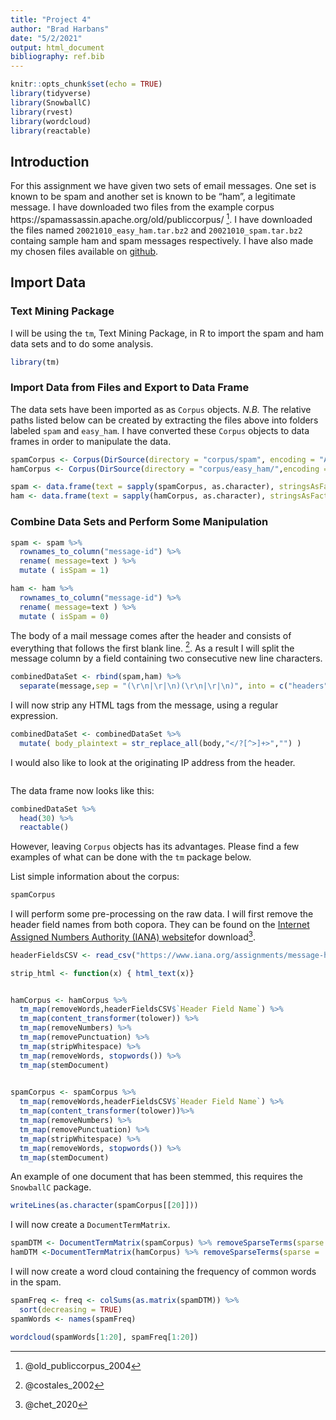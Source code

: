 ```yaml
---
title: "Project 4"
author: "Brad Harbans"
date: "5/2/2021"
output: html_document
bibliography: ref.bib
---
```


```r
knitr::opts_chunk$set(echo = TRUE)
library(tidyverse)
library(SnowballC)
library(rvest)
library(wordcloud)
library(reactable)
```

## Introduction

For this assignment we have given two sets of email messages. One set is known to be spam and another set is known to be "ham", a legitimate message. I have downloaded two files from the example corpus https://spamassassin.apache.org/old/publiccorpus/ ^[@old_publiccorpus_2004]. I have downloaded the files named `20021010_easy_ham.tar.bz2` and `20021010_spam.tar.bz2` containg sample ham and spam messages respectively. I have also made my chosen files available on [github](https://github.com/bharbans/DATA607_P4/tree/main/corpus). 

## Import Data  {.tabset}

### Text Mining Package

I will be using the `tm`, Text Mining Package, in R to import the spam and ham data sets and to do some analysis.

```r
library(tm)
```

### Import Data from Files and Export to Data Frame
The data sets have been imported as as `Corpus` objects. *N.B.* The relative paths listed below can be created by extracting the files above into folders labeled `spam` and `easy_ham`. I have converted these `Corpus` objects to data frames in order to manipulate the data.  
```r
spamCorpus <- Corpus(DirSource(directory = "corpus/spam", encoding = "ASCII"))
hamCorpus <- Corpus(DirSource(directory = "corpus/easy_ham/",encoding = "ASCII"))

spam <- data.frame(text = sapply(spamCorpus, as.character), stringsAsFactors = FALSE)
ham <- data.frame(text = sapply(hamCorpus, as.character), stringsAsFactors = FALSE)
```

### Combine Data Sets and Perform Some Manipulation
```r
spam <- spam %>% 
  rownames_to_column("message-id") %>% 
  rename( message=text ) %>% 
  mutate ( isSpam = 1)

ham <- ham %>% 
  rownames_to_column("message-id") %>% 
  rename( message=text ) %>% 
  mutate ( isSpam = 0)
```

The body of a mail message comes after the header and consists of everything that follows the first blank line. ^[@costales_2002]. As a result I will split the message column by a field containing two consecutive new line characters.
```r
combinedDataSet <- rbind(spam,ham) %>% 
  separate(message,sep = "(\r\n|\r|\n)(\r\n|\r|\n)", into = c("headers","body"), extra = "merge")
```

I will now strip any HTML tags from the message, using a regular expression. 
```r
combinedDataSet <- combinedDataSet %>% 
  mutate( body_plaintext = str_replace_all(body,"</?[^>]+>","") )

```

I would also like to look at the originating IP address from the header.
```r


```


The data frame now looks like this:
```r
combinedDataSet %>% 
  head(30) %>% 
  reactable()
```







However, leaving `Corpus` objects has its advantages.  Please find a few examples of what can be done with the `tm` package below.

List simple information about the corpus:
```r
spamCorpus 
```

I will perform some pre-processing on the raw data. I will first remove the header field names from both copora. They can be found on the [Internet Assigned Numbers Authority (IANA) website](https://www.iana.org/assignments/message-headers/message-headers.xhtml)for download^[@chet_2020]. 

```r
headerFieldsCSV <- read_csv("https://www.iana.org/assignments/message-headers/perm-headers.csv")

strip_html <- function(x) { html_text(x)}


hamCorpus <- hamCorpus %>% 
  tm_map(removeWords,headerFieldsCSV$`Header Field Name`) %>% 
  tm_map(content_transformer(tolower)) %>% 
  tm_map(removeNumbers) %>% 
  tm_map(removePunctuation) %>% 
  tm_map(stripWhitespace) %>% 
  tm_map(removeWords, stopwords()) %>% 
  tm_map(stemDocument) 
  

spamCorpus <- spamCorpus %>% 
  tm_map(removeWords,headerFieldsCSV$`Header Field Name`) %>% 
  tm_map(content_transformer(tolower))%>% 
  tm_map(removeNumbers) %>% 
  tm_map(removePunctuation) %>% 
  tm_map(stripWhitespace) %>% 
  tm_map(removeWords, stopwords()) %>% 
  tm_map(stemDocument) 

```
An example of one document that has been stemmed, this requires the `SnowballC` package.
```r
writeLines(as.character(spamCorpus[[20]])) 
```

I will now create a `DocumentTermMatrix`. 
```r
spamDTM <- DocumentTermMatrix(spamCorpus) %>% removeSparseTerms(sparse = .50)
hamDTM <-DocumentTermMatrix(hamCorpus) %>% removeSparseTerms(sparse = .50)

```

I will now create a word cloud containing the frequency of common words in the spam. 
```r
spamFreq <- freq <- colSums(as.matrix(spamDTM)) %>% 
  sort(decreasing = TRUE)
spamWords <- names(spamFreq)

wordcloud(spamWords[1:20], spamFreq[1:20])

```





